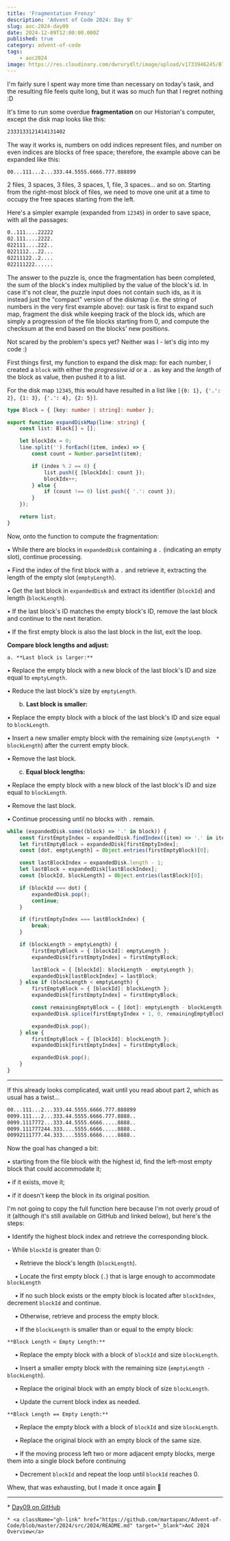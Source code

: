 ```yaml
---
title: 'Fragmentation Frenzy'
description: 'Advent of Code 2024: Day 9'
slug: aoc-2024-day09
date: 2024-12-09T12:00:00.000Z
published: true
category: advent-of-code
tags:
    - aoc2024
image: https://res.cloudinary.com/dwrurydlt/image/upload/v1733946245/Blog/2024-day-9_s6djwd.webp
---
```


I'm fairly sure I spent way more time than necessary on today's task, and the resulting file feels quite long, but it was so much fun that I regret nothing :D

It's time to run some overdue **fragmentation** on our Historian's computer, except the disk map looks like this:

```bash
2333133121414131402
```

The way it works is, numbers on odd indices represent files, and number on even indices are blocks of free space; therefore, the example above can be expanded like this:

```bash
00...111...2...333.44.5555.6666.777.888899
```

2 files, 3 spaces, 3 files, 3 spaces, 1, file, 3 spaces… and so on.
Starting from the right-most block of files, we need to move one unit at a time to occupy the free spaces starting from the left.

Here's a simpler example (expanded from `12345`) in order to save space, with all the passages:

```bash
0..111....22222
02.111....2222.
022111....222..
0221112...22...
02211122..2....
022111222......
```

The answer to the puzzle is, once the fragmentation has been completed, the sum of the block's index multiplied by the value of the block's id. In case it's not clear, the puzzle input does not contain such ids, as it is instead just the "compact" version of the diskmap (i.e. the string of numbers in the very first example above): our task is first to expand such map, fragment the disk while keeping track of the block ids, which are simply a progression of the file blocks starting from 0, and compute the checksum at the end based on the blocks' new positions.

Not scared by the problem's specs yet? Neither was I - let's dig into my code :)

First things first, my function to expand the disk map: for each number, I created a `block` with either the _progressive id_ or a `.` as key and the _length_ of the block as value, then pushed it to a list.

For the disk map `12345`, this would have resulted in a list like `[{0: 1}, {'.': 2}, {1: 3}, {'.': 4}, {2: 5}]`.

```ts
type Block = { [key: number | string]: number };

export function expandDiskMap(line: string) {
    const list: Block[] = [];

    let blockIdx = 0;
    line.split('').forEach((item, index) => {
        const count = Number.parseInt(item);

        if (index % 2 == 0) {
            list.push({ [blockIdx]: count });
            blockIdx++;
        } else {
            if (count !== 0) list.push({ '.': count });
        }
    });

    return list;
}
```

Now, onto the function to compute the fragmentation:

• While there are blocks in `expandedDisk` containing a `.` (indicating an empty slot), continue processing.

• Find the index of the first block with a `.` and retrieve it, extracting the length of the empty slot (`emptyLength`).

• Get the last block in `expandedDisk` and extract its identifier (`blockId`) and length (`blockLength`).

• If the last block's ID matches the empty block's ID, remove the last block and continue to the next iteration.

• If the first empty block is also the last block in the list, exit the loop.

**Compare block lengths and adjust:**

    a. **Last block is larger:**

• Replace the empty block with a new block of the last block's ID and size equal to `emptyLength`.

• Reduce the last block's size by `emptyLength`.

&emsp;&emsp;b. **Last block is smaller:**

• Replace the empty block with a block of the last block's ID and size equal to `blockLength`.

• Insert a new smaller empty block with the remaining size (`emptyLength  * blockLength`) after the current empty block.

• Remove the last block.

&emsp;&emsp;c. **Equal block lengths:**

• Replace the empty block with a new block of the last block's ID and size equal to `blockLength`.

• Remove the last block.

• Continue processing until no blocks with `.` remain.

```ts
while (expandedDisk.some((block) => '.' in block)) {
    const firstEmptyIndex = expandedDisk.findIndex((item) => '.' in item);
    let firstEmptyBlock = expandedDisk[firstEmptyIndex];
    const [dot, emptyLength] = Object.entries(firstEmptyBlock)[0];

    const lastBlockIndex = expandedDisk.length - 1;
    let lastBlock = expandedDisk[lastBlockIndex];
    const [blockId, blockLength] = Object.entries(lastBlock)[0];

    if (blockId === dot) {
        expandedDisk.pop();
        continue;
    }

    if (firstEmptyIndex === lastBlockIndex) {
        break;
    }

    if (blockLength > emptyLength) {
        firstEmptyBlock = { [blockId]: emptyLength };
        expandedDisk[firstEmptyIndex] = firstEmptyBlock;

        lastBlock = { [blockId]: blockLength - emptyLength };
        expandedDisk[lastBlockIndex] = lastBlock;
    } else if (blockLength < emptyLength) {
        firstEmptyBlock = { [blockId]: blockLength };
        expandedDisk[firstEmptyIndex] = firstEmptyBlock;

        const remainingEmptyBlock = { [dot]: emptyLength - blockLength };
        expandedDisk.splice(firstEmptyIndex + 1, 0, remainingEmptyBlock);

        expandedDisk.pop();
    } else {
        firstEmptyBlock = { [blockId]: blockLength };
        expandedDisk[firstEmptyIndex] = firstEmptyBlock;

        expandedDisk.pop();
    }
}
```

---

If this already looks complicated, wait until you read about part 2, which as usual has a twist…

```bash
00...111...2...333.44.5555.6666.777.888899
0099.111...2...333.44.5555.6666.777.8888..
0099.1117772...333.44.5555.6666.....8888..
0099.111777244.333....5555.6666.....8888..
00992111777.44.333....5555.6666.....8888..
```

Now the goal has changed a bit:

• starting from the file block with the highest id, find the left-most empty block that could accommodate it;

• if it exists, move it;

• if it doesn't keep the block in its original position.

I'm not going to copy the full function here because I'm not overly proud of it (although it's still available on GitHub and linked below), but here's the steps:

• Identify the highest block index and retrieve the corresponding block.

‣ While `blockId` is greater than 0:

&emsp; • Retrieve the block's length (`blockLength`).

&emsp; • Locate the first empty block (`.`) that is large enough to accommodate `blockLength`

&emsp; • If no such block exists or the empty block is located after `blockIndex`, decrement `blockId` and continue.

&emsp; • Otherwise, retrieve and process the empty block.

&emsp; • If the `blockLength` is smaller than or equal to the empty block:

    **Block Length < Empty Length:**

&emsp; • Replace the empty block with a block of `blockId` and size `blockLength`.

&emsp; • Insert a smaller empty block with the remaining size (`emptyLength - blockLength`).

&emsp; • Replace the original block with an empty block of size `blockLength`.

&emsp; • Update the current block index as needed.

    **Block Length == Empty Length:**

&emsp; • Replace the empty block with a block of `blockId` and size `blockLength`.

&emsp; • Replace the original block with an empty block of the same size.

&emsp; • If the moving process left two or more adjacent empty blocks, merge them into a single block before continuing

&emsp; • Decrement `blockId` and repeat the loop until `blockId` reaches 0.

Whew, that was exhausting, but I made it once again 🤩

---

<div className="flex flex-col gap-2">
    * <a className="gh-link" href="https://github.com/martapanc/Advent-of-Code/blob/master/2024/src/2024/day09/day09.ts" target="_blank">Day09 on GitHub</a>

    * <a className="gh-link" href="https://github.com/martapanc/Advent-of-Code/blob/master/2024/src/2024/README.md" target="_blank">AoC 2024 Overview</a>

</div>
